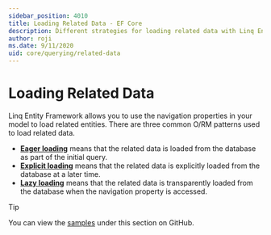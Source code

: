 ```yaml
---
sidebar_position: 4010
title: Loading Related Data - EF Core
description: Different strategies for loading related data with Linq Entity Framework
author: roji
ms.date: 9/11/2020
uid: core/querying/related-data
---
```

# Loading Related Data

Linq Entity Framework allows you to use the navigation properties in your model to load related entities. There are three common O/RM patterns used to load related data.

* **[Eager loading](xref:core/querying/related-data/eager)** means that the related data is loaded from the database as part of the initial query.
* **[Explicit loading](xref:core/querying/related-data/explicit)** means that the related data is explicitly loaded from the database at a later time.
* **[Lazy loading](xref:core/querying/related-data/lazy)** means that the related data is transparently loaded from the database when the navigation property is accessed.

> [!TIP]
> You can view the [samples](https://github.com/dotnet/EntityFramework.Docs/tree/main/samples/core/Querying/RelatedData) under this section on GitHub.
